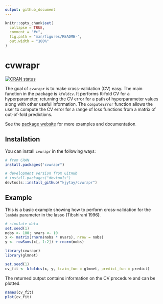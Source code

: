 ```yaml
---
output: github_document
---
```


<!-- README.md is generated from README.Rmd. Please edit that file -->

```r
knitr::opts_chunk$set(
  collapse = TRUE,
  comment = "#>",
  fig.path = "man/figures/README-",
  out.width = "100%"
)
```

# cvwrapr

<!-- badges: start -->
[![CRAN status](https://www.r-pkg.org/badges/version/cvwrapr)](https://CRAN.R-project.org/package=cvwrapr)
<!-- badges: end -->

The goal of `cvwrapr` is to make cross-validation (CV) easy. The main function in the package is `kfoldcv`. It performs K-fold CV for a hyperparameter, returning the CV error for a path of hyperparameter values along with other useful information. The `computeError` function allows the user to compute the CV error for a range of loss functions from a matrix of out-of-fold predictions.

See the [package website](https://kjytay.github.io/cvwrapr/index.html) for more examples and documentation.

## Installation

You can install `cvwrapr` in the following ways:

```r
# from CRAN
install.packages("cvwrapr")

# development version from GitHub
# install.packages("devtools")
devtools::install_github("kjytay/cvwrapr")
```

## Example

This is a basic example showing how to perform cross-validation for the `lambda` parameter in the lasso (Tibshirani 1996).

```r
# simulate data
set.seed(1)
nobs <- 100; nvars <- 10
x <- matrix(rnorm(nobs * nvars), nrow = nobs)
y <- rowSums(x[, 1:2]) + rnorm(nobs)

library(cvwrapr)
library(glmnet)

set.seed(1)
cv_fit <- kfoldcv(x, y, train_fun = glmnet, predict_fun = predict)
```

The returned output contains information on the CV procedure and can be plotted.
```r
names(cv_fit)
plot(cv_fit)
```
